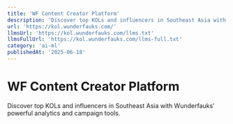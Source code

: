 ```yaml
---
title: 'WF Content Creator Platform'
description: 'Discover top KOLs and influencers in Southeast Asia with Wunderfauks'' powerful analytics and campaign tools.'
url: 'https://kol.wunderfauks.com/'
llmsUrl: 'https://kol.wunderfauks.com/llms.txt'
llmsFullUrl: 'https://kol.wunderfauks.com/llms-full.txt'
category: 'ai-ml'
publishedAt: '2025-06-18'
---
```


# WF Content Creator Platform

Discover top KOLs and influencers in Southeast Asia with Wunderfauks' powerful analytics and campaign tools.
